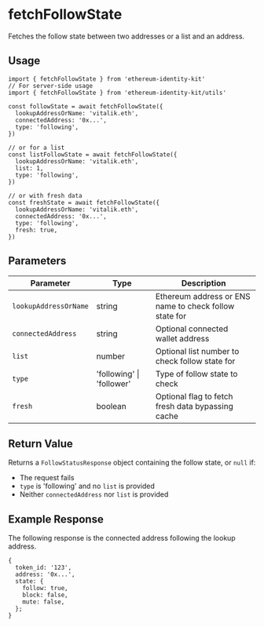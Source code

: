 
# fetchFollowState

Fetches the follow state between two addresses or a list and an address.

## Usage

```tsx
import { fetchFollowState } from 'ethereum-identity-kit'
// For server-side usage
import { fetchFollowState } from 'ethereum-identity-kit/utils'

const followState = await fetchFollowState({
  lookupAddressOrName: 'vitalik.eth',
  connectedAddress: '0x...',
  type: 'following',
})

// or for a list
const listFollowState = await fetchFollowState({
  lookupAddressOrName: 'vitalik.eth',
  list: 1,
  type: 'following',
})

// or with fresh data
const freshState = await fetchFollowState({
  lookupAddressOrName: 'vitalik.eth',
  connectedAddress: '0x...',
  type: 'following',
  fresh: true,
})
```

## Parameters

| Parameter             | Type                      | Description                                            |
| --------------------- | ------------------------- | ------------------------------------------------------ |
| `lookupAddressOrName` | string                    | Ethereum address or ENS name to check follow state for |
| `connectedAddress`    | string                    | Optional connected wallet address                      |
| `list`                | number                    | Optional list number to check follow state for         |
| `type`                | 'following' \| 'follower' | Type of follow state to check                          |
| `fresh`               | boolean                   | Optional flag to fetch fresh data bypassing cache      |

## Return Value

Returns a `FollowStatusResponse` object containing the follow state, or `null` if:

- The request fails
- `type` is 'following' and no `list` is provided
- Neither `connectedAddress` nor `list` is provided

## Example Response

The following response is the connected address following the lookup address.

```tsx
{
  token_id: '123',
  address: '0x...',
  state: {
    follow: true,
    block: false,
    mute: false,
  };
}
```
